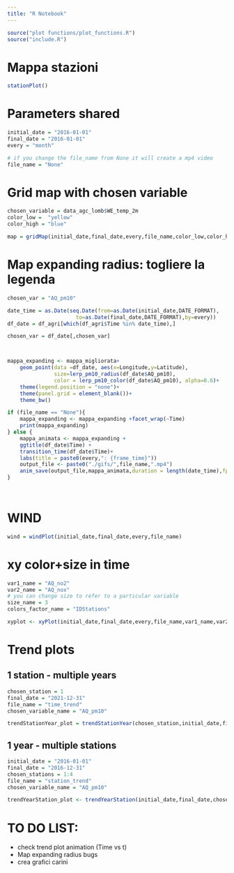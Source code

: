 ```yaml
---
title: "R Notebook"
---
```


```r
source("plot functions/plot_functions.R")
source("include.R")
```

# Mappa stazioni
```r
stationPlot()
```

# Parameters shared
```r
initial_date = "2016-01-01"
final_date = "2016-01-01"
every = "month"

# if you change the file_name from None it will create a mp4 video
file_name = "None"
```


# Grid map with chosen variable 
```r
chosen_variable = data_agc_lomb$WE_temp_2m
color_low =  "yellow"
color_high = "blue"

map = gridMap(initial_date,final_date,every,file_name,color_low,color_high)
```


#  Map expanding radius: togliere la legenda

```r
chosen_var = "AQ_pm10" 

date_time = as.Date(seq.Date(from=as.Date(initial_date,DATE_FORMAT),
					  to=as.Date(final_date,DATE_FORMAT),by=every))
df_date = df_agri[which(df_agri$Time %in% date_time),]

chosen_var = df_date[,chosen_var]



mappa_expanding <- mappa_migliorata+
	geom_point(data =df_date, aes(x=Longitude,y=Latitude),
			   size=lerp_pm10_radius(df_date$AQ_pm10),
			   color = lerp_pm10_color(df_date$AQ_pm10), alpha=0.6)+
	theme(legend.position = "none")+
	theme(panel.grid = element_blank())+
	theme_bw()

if (file_name == "None"){
	mappa_expanding <- mappa_expanding +facet_wrap(~Time)
	print(mappa_expanding)
} else {
	mappa_animata <- mappa_expanding +  
	ggtitle(df_date$Time) +
	transition_time(df_date$Time)+
	labs(title = paste0(every,": {frame_time}"))
	output_file <- paste0("./gifs/",file_name,".mp4")
	anim_save(output_file,mappa_animata,duration = length(date_time),fps = 10, renderer = av_renderer())
}

  
```


# WIND  

```r
wind = windPlot(initial_date,final_date,every,file_name)
```


# xy color+size in time
```r
var1_name = "AQ_no2"
var2_name = "AQ_nox"
# you can change size to refer to a particular variable
size_name = 3
colors_factor_name = "IDStations"

xyplot <- xyPlot(initial_date,final_date,every,file_name,var1_name,var2_name,size_name,colors_factor_name)

```
# Trend plots
## 1 station - multiple years

```r
chosen_station = 1
final_date = "2021-12-31"
file_name = "time_trend"
chosen_variable_name = "AQ_pm10"

trendStationYear_plot = trendStationYear(chosen_station,initial_date,final_date,file_name,chosen_variable_name)
```



## 1 year - multiple stations
```r
initial_date = "2016-01-01"
final_date = "2016-12-31"
chosen_stations = 1:4
file_name = "station_trend"
chosen_variable_name = "AQ_pm10"

trendYearStation_plot <- trendYearStation(initial_date,final_date,chosen_stations,file_name,chosen_variable_name)
```


# TO DO LIST:
- check trend plot animation (Time vs t)
- Map expanding radius bugs
- crea grafici carini







